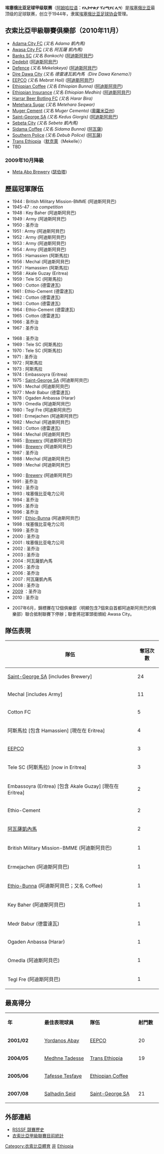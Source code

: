 {{Infobox football league
| name                 = 埃塞俄比亚足球甲级联赛
| image                = 
| pixels               = 150
| country              = [[埃塞俄比亚|埃塞俄比亚]]
| confed               = CAF
| founded              = 1944
| teams                = 17
| relegation           = 
| level               = 1
| domest_cup           = [[埃塞俄比亚杯足球赛|埃塞俄比亚杯足球赛]] <br> [[埃塞俄比亚超级杯足球赛|埃塞俄比亚超级杯足球赛]]
| confed_cup           = [[CAF_Champions_League|Champions League]] <br> [[CAF_Confederation_Cup|Confederation Cup]]
| champions            = [[Saint-George_SA|Saint-George SA]]
| season               = 2009
| most successful club = [[Saint-George_SA|Saint-George SA]] (23)
| website              = 
| current              = [[2009至2010年埃塞俄比亚足球甲级联赛|2009至2010年埃塞俄比亚足球甲级联赛]]
}}

'''埃塞俄比亚足球甲级联赛'''（[[阿姆哈拉语|阿姆哈拉语]]：'''የኢትዮጵያ ፕሪሚየር ሊግ'''）是[[埃塞俄比亚|埃塞俄比亚]]最顶级的足球联赛，创立于1944年，隶属[[埃塞俄比亚足球协会|埃塞俄比亚足球协会]]管理。

==衣索比亞甲級聯賽俱樂部（2010年11月）==
*[[Adama_City_FC|Adama City FC]] ''(又名 Adama 凱內馬)''
*[[Awasa_City_FC|Awasa City FC]] ''(又名 阿瓦薩 凱內馬)'' 
*[[Banks_SC|Banks SC]] ''(又名 Bankoch)'' ([[阿迪斯阿貝巴|阿迪斯阿貝巴]])
*[[Dedebit|Dedebit]] ([[阿迪斯阿貝巴|阿迪斯阿貝巴]])
*[[Defence_(Ethiopia)|Defence]] ''(又名 Mekelakeya)'' ([[阿迪斯阿貝巴|阿迪斯阿貝巴]])
*[[Dire_Dawa_City|Dire Dawa City]] ''(又名 德雷達瓦凱內馬（Dire Dawa Kenema）)''
*[[EEPCO|EEPCO]] ''(又名 Mebrat Hail)'' ([[阿迪斯阿貝巴|阿迪斯阿貝巴]])
*[[Ethiopian_Coffee|Ethiopian Coffee]] ''(又名 Ethiopian Bunna)'' ([[阿迪斯阿貝巴|阿迪斯阿貝巴]])
*[[Ethiopian_Insurance|Ethiopian Insurance]] ''(又名 Ethiopian Medhin)'' ([[阿迪斯阿貝巴|阿迪斯阿貝巴]])
*[[Harrar_Beer_Botling_FC|Harrar Beer Botling FC]] ''(又名 Harar Bira)''
*[[Metehara_Sugar|Metehara Sugar]] ''(又名 Metehara Seqwar)''
*[[Muger_Cement|Muger Cement]] ''(又名 Muger Cemento)'' ([[奧羅米亞州|奧羅米亞州]])
*[[Saint-George_SA|Saint-George SA]] ''(又名 Kedus Giorgis)'' ([[阿迪斯阿貝巴|阿迪斯阿貝巴]])
*[[Sebeta_City|Sebeta City]] ''(又名 Sebeta 凱內馬)''
*[[Sidama_Coffee|Sidama Coffee]] ''(又名 Sidama Bunna)'' ([[阿瓦薩|阿瓦薩]])
*[[Southern_Police|Southern Police]] ''(又名 Debub Police)'' ([[阿瓦薩|阿瓦薩]])
*[[Trans_Ethiopia|Trans Ethiopia]]（[[默克萊|默克萊]]（Mekelle））
*TBD

===2009年10月降級===
*[[Meta_Abo_Brewery|Meta Abo Brewery]] ([[瑟伯塔|瑟伯塔]])

==歷屆冠軍隊伍==
{{col-begin}}
{{col-3}}
*1944 : British Military Mission-BMME (阿迪斯阿貝巴)
*1945-47 : ''no competition''
*1948 : Key Baher (阿迪斯阿貝巴)
*1949 : Army (阿迪斯阿貝巴)
*1950 : 圣乔治
*1951 : Army (阿迪斯阿貝巴)
*1952 : Army (阿迪斯阿貝巴)
*1953 : Army (阿迪斯阿貝巴)
*1954 : Army (阿迪斯阿貝巴)
*1955 : Hamassien (阿斯馬拉)
*1956 : Mechal (阿迪斯阿貝巴)
*1957 : Hamassien (阿斯馬拉)
*1958 : Akale Guzay (Eritrea)
*1959 : Tele SC (阿斯馬拉)
*1960 : Cotton (德雷達瓦)
*1961 : Ethio-Cement (德雷達瓦)
*1962 : Cotton (德雷達瓦)
*1963 : Cotton (德雷達瓦)
*1964 : Ethio-Cement (德雷達瓦)
*1965 : Cotton (德雷達瓦)
*1966 : 圣乔治
*1967 : 圣乔治
{{col-3}}
*1968 : 圣乔治
*1969 : Tele SC (阿斯馬拉) 
*1970 : Tele SC (阿斯馬拉) 
*1971 : 圣乔治
*1972 : 阿斯馬拉
*1973 : 阿斯馬拉
*1974 : Embassoyra (Eritrea)
*1975 : [[Saint-George_SA|Saint-George SA]] (阿迪斯阿貝巴)
*1976 : Mechal (阿迪斯阿貝巴)
*1977 : Medr Babur (德雷達瓦)
*1978 : Ogaden Anbassa (Harar)
*1979 : Omedla (阿迪斯阿貝巴)
*1980 : Tegl Fre (阿迪斯阿貝巴)
*1981 : Ermejachen (阿迪斯阿貝巴)
*1982 : Mechal (阿迪斯阿貝巴)
*1983 : Cotton (德雷達瓦)
*1984 : Mechal (阿迪斯阿貝巴)
*1985 : [[Saint-George_SA|Brewery]]  (阿迪斯阿貝巴)
*1986 : [[Saint-George_SA|Brewery]]  (阿迪斯阿貝巴)
*1987 : 圣乔治
*1988 : Mechal (阿迪斯阿貝巴)
*1989 : Mechal (阿迪斯阿貝巴)
{{col-3}}
*1990 : [[Saint-George_SA|Brewery]] (阿迪斯阿貝巴)
*1991 : 圣乔治
*1992 : 圣乔治
*1993 : 埃塞俄比亚电力公司
*1994 : 圣乔治
*1995 : 圣乔治
*1996 : 圣乔治
*1997 : [[Ethiopian_Coffee|Ethio-Bunna]] (阿迪斯阿貝巴)
*1998 : 埃塞俄比亚电力公司
*1999 : 圣乔治
*2000 : 圣乔治
*2001 : 埃塞俄比亚电力公司
*2002 : 圣乔治   
*2003 : 圣乔治   
*2004 : 阿瓦薩凱內馬
*2005 : 圣乔治
*2006 : 圣乔治
*2007 : 阿瓦薩凱內馬
*2008 : 圣乔治
*[[衣索比亞甲級聯賽_2008–09|2009]] ：圣乔治
*2010 : 圣乔治
{{col-3}}
{{col-end}}

*2007年6月，錦標賽在12個俱樂部（明顯包含7個來自首都阿迪斯阿貝巴的俱樂部）聯合抵制聯賽下停辦；聯會將冠軍頭銜頒給 Awasa City。

==隊伍表現==

{| class="wikitable"
|-
! 隊伍
! 奪冠次數
|-
| [[Saint-George_SA|Saint-George SA]] [includes Brewery]
| 24
|-
| Mechal [includes Army]
| 11
|-
| Cotton FC
| 5
|-
| 阿斯馬拉 [包含 Hamassien] [現在在 Eritrea]
| 4
|-
| [[EEPCO|EEPCO]]
| 3
|-
| Tele SC (阿斯馬拉) [now in Eritrea]
| 3
|-
| Embassoyra (Eritrea) [包含 Akale Guzay] [現在在 Eritrea]
| 2
|-
| Ethio-Cement
| 2
|-
| [[Awasa_City_FC|阿瓦薩凱內馬]]
| 2
|-
| British Military Mission-BMME (阿迪斯阿貝巴)
| 1
|-
| Ermejachen (阿迪斯阿貝巴)
| 1
|-
| [[Ethiopian_Coffee|Ethio-Bunna]] (阿迪斯阿貝巴；又名 Coffee)
| 1
|-
| Key Baher (阿迪斯阿貝巴)
| 1
|-
| Medr Babur (德雷達瓦)
| 1
|-
| Ogaden Anbassa (Harar)
| 1
|-
| Omedla (阿迪斯阿貝巴)
| 1
|-
| Tegl Fre (阿迪斯阿貝巴)
| 1
|}

==最高得分==
{| bgcolor="#f7f8ff" align="center" cellpadding="3" cellspacing="0" border="1" style="font-size: 95%; border: gray solid 1px; border-collapse: collapse;"
|- bgcolor="#CCCCCC" align="center"
| width="100" | '''年'''
| width="10" |
| width="200" | '''最佳表現球員'''
| width="220" | '''隊伍'''
| width="100" | '''射門數'''
|- align=center
|'''2001/02'''
|{{flagicon|ETH}} ||[[Yordanos_Abay|Yordanos Abay]] || [[EEPCO|EEPCO]] ||20
|- align=center
|'''2004/05'''
| ||[[Medhne_Tadesse|Medhne Tadesse]] || [[Trans_Ethiopia|Trans Ethiopia]] ||19
|- align=center
|'''2005/06'''
| ||[[Tafesse_Tesfaye|Tafesse Tesfaye]] || [[Ethiopian_Coffee|Ethiopian Coffee]] ||
|- align=center
|'''2007/08''' 
|{{flagicon|ETH}} ||[[Salhadin_Seid|Salhadin Seid]] || [[Saint-George_SA|Saint-George SA]] || 21
|}

==外部連結==
*[http://www.rsssf.com/tablese/ethichamp.html RSSSF 競賽歷史]{{WebCite|url=https://www.webcitation.org/6Ajnpr5fl?url=http://www.rsssf.com/tablese/ethichamp.html |date=20120917050726 |dateformat=iso }}
*[https://web.archive.org/web/20091009030643/http://www.yonas.ucoz.com/  衣索比亞甲級聯賽目前統計]

{{CAF leagues}} 

[[Category:衣索比亞體育|Category:衣索比亞體育]]
[[Category:國家頂級足球聯賽|非]]
[[Category:非洲各國足球聯賽|Ethiopia]]